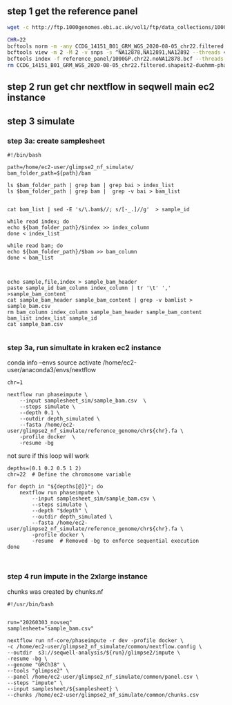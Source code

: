 

## step 1 get the reference panel
```bash

wget -c http://ftp.1000genomes.ebi.ac.uk/vol1/ftp/data_collections/1000G_2504_high_coverage/working/20201028_3202_phased/CCDG_14151_B01_GRM_WGS_2020-08-05_chr22.filtered.shapeit2-duohmm-phased.vcf.gz{,.tbi

CHR=22
bcftools norm -m -any CCDG_14151_B01_GRM_WGS_2020-08-05_chr22.filtered.shapeit2-duohmm-phased.vcf.gz -Ou --threads 4 |
bcftools view -m 2 -M 2 -v snps -s ^NA12878,NA12891,NA12892 --threads 4 -Ob -o reference_panel/1000GP.chr22.noNA12878.bcf
bcftools index -f reference_panel/1000GP.chr22.noNA12878.bcf --threads 4
rm CCDG_14151_B01_GRM_WGS_2020-08-05_chr22.filtered.shapeit2-duohmm-phased.vcf.gz*
```

## step 2 run get chr nextflow in seqwell main ec2 instance



## step 3 simulate 

### step 3a: create samplesheet

```
#!/bin/bash

path=/home/ec2-user/glimpse2_nf_simulate/
bam_folder_path=${path}/bam

ls $bam_folder_path | grep bam | grep bai > index_list
ls $bam_folder_path | grep bam |  grep -v bai > bam_list


cat bam_list | sed -E 's/\.bam$//; s/[-_.]//g'  > sample_id

while read index; do
echo ${bam_folder_path}/$index >> index_column
done < index_list

while read bam; do
echo ${bam_folder_path}/$bam >> bam_column
done < bam_list



echo sample,file,index > sample_bam_header
paste sample_id bam_column index_column | tr '\t' ',' >sample_bam_content
cat sample_bam_header sample_bam_content | grep -v bamlist > sample_bam.csv
rm bam_column index_column sample_bam_header sample_bam_content bam_list index_list sample_id
cat sample_bam.csv


```


### step 3a, run simultate in kraken ec2 instance
conda info --envs
source activate /home/ec2-user/anaconda3/envs/nextflow

```
chr=1

nextflow run phaseimpute \
    --input samplesheet_sim/sample_bam.csv  \
    --steps simulate \
    --depth 0.1 \
    --outdir depth_simulated \
    --fasta /home/ec2-user/glimpse2_nf_simulate/reference_genome/chr${chr}.fa \
    -profile docker  \
    -resume -bg
```


not sure if this loop will work
```
depths=(0.1 0.2 0.5 1 2)
chr=22  # Define the chromosome variable

for depth in "${depths[@]}"; do
    nextflow run phaseimpute \
        --input samplesheet_sim/sample_bam.csv \
        --steps simulate \
        --depth "$depth" \
        --outdir depth_simulated \
        --fasta /home/ec2-user/glimpse2_nf_simulate/reference_genome/chr${chr}.fa \
        -profile docker \
        -resume  # Removed -bg to enforce sequential execution
done



```



### step 4 run impute in the 2xlarge instance
chunks was created by chunks.nf

```
#!/usr/bin/bash


run="20260303_novseq"
samplesheet="sample_bam.csv"

nextflow run nf-core/phaseimpute -r dev -profile docker \
-c /home/ec2-user/glimpse2_nf_simulate/common/nextflow.config \
--outdir  s3://seqwell-analysis/${run}/glimpse2/impute \
-resume -bg \
--genome "GRCh38" \
--tools "glimpse2" \
--panel /home/ec2-user/glimpse2_nf_simulate/common/panel.csv \
--steps "impute" \
--input samplesheet/${samplesheet} \
--chunks /home/ec2-user/glimpse2_nf_simulate/common/chunks.csv


```

